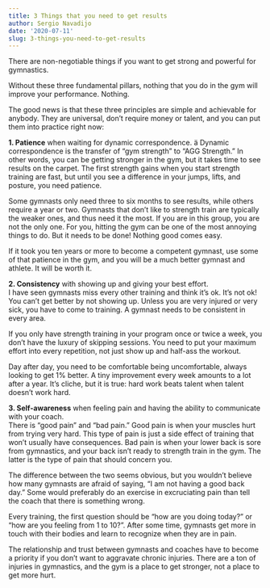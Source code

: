 ```yaml
---
title: 3 Things that you need to get results
author: Sergio Navadijo
date: '2020-07-11'
slug: 3-things-you-need-to-get-results
---
```


There are non-negotiable things if you want to get strong and powerful for gymnastics. 

Without these three fundamental pillars, nothing that you do in the gym will improve your performance. Nothing. 

The good news is that these three principles are simple and achievable for anybody. They are universal, don't require money or talent, and you can put them into practice right now:

**1. Patience** when waiting for dynamic correspondence.  ä
Dynamic correspondence is the transfer of "gym strength" to "AGG Strength." In other words, you can be getting stronger in the gym, but it takes time to see results on the carpet. The first strength gains when you start strength training are fast, but until you see a difference in your jumps, lifts, and posture, you need patience. 

Some gymnasts only need three to six months to see results, while others require a year or two. Gymnasts that don't like to strength train are typically the weaker ones, and thus need it the most. If you are in this group, you are not the only one. For you, hitting the gym can be one of the most annoying things to do. But it needs to be done! Nothing good comes easy.

If it took you ten years or more to become a competent gymnast, use some of that patience in the gym, and you will be a much better gymnast and athlete. It will be worth it. 

**2. Consistency** with showing up and giving your best effort.  
I have seen gymnasts miss every other training and think it's ok. It's not ok! You can't get better by not showing up. Unless you are very injured or very sick, you have to come to training. A gymnast needs to be consistent in every area. 

If you only have strength training in your program once or twice a week, you don't have the luxury of skipping sessions. You need to put your maximum effort into every repetition, not just show up and half-ass the workout. 

Day after day, you need to be comfortable being uncomfortable, always looking to get 1% better. A tiny improvement every week amounts to a lot after a year. It's cliche, but it is true: hard work beats talent when talent doesn't work hard. 

**3. Self-awareness** when feeling pain and having the ability to communicate with your coach.  
There is "good pain" and "bad pain." Good pain is when your muscles hurt from trying very hard. This type of pain is just a side effect of training that won't usually have consequences. Bad pain is when your lower back is sore from gymnastics, and your back isn't ready to strength train in the gym. The latter is the type of pain that should concern you.

The difference between the two seems obvious, but you wouldn't believe how many gymnasts are afraid of saying, "I am not having a good back day." Some would preferably do an exercise in excruciating pain than tell the coach that there is something wrong. 

Every training, the first question should be "how are you doing today?" or "how are you feeling from 1 to 10?". After some time, gymnasts get more in touch with their bodies and learn to recognize when they are in pain. 

The relationship and trust between gymnasts and coaches have to become a priority if you don't want to aggravate chronic injuries.  There are a ton of injuries in gymnastics, and the gym is a place to get stronger, not a place to get more hurt. 